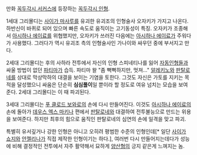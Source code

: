 만화 [[꼭두각시 서커스]]에 등장하는 [[꼭두각시 인형]].

1세대 그리몰디는 [[사이가 마사루]]를 유괴한 유괴조의 인형술사 오자키가 가지고 나온다. 하반신이 바퀴로 되어 있으며 빠른 속도로 움직이는 고기동성이 특징. 오자키가 조종해서 [[아시하나 에이료]]를 위협했지만, 오자키가 쓰러진 다음에는 [[아시하나 에이료]]가 주워다가 사용했다. 그러다가 역시 유괴조 측의 인형술사인 가나이와 싸우던 중에 부서지고 만다.

2세대 그리몰디는 후의 사하라 전투에서 자신의 인형 스피네티나를 잃어 [[자동인형]]들과 싸울 방법이 없던 [[파티마]]가 습득. 파티마 왈 "좀 뻑뻑하지만, 멋져..." [[알레키노]]와 [[판탈로네]]를 상대로 막상막하의 대결을 보이는 기염을 토한다. 그것도 자신은 가토를 지키는 목적을 달성했으니 싸움은 단순히 '''심심풀이'''일 뿐이라 할 정도로 여유 넘치는 모습을 보여준다. 2세대 그리몰디는 이 때 파괴된다.

3세대 그리몰디는 [[푸 클로드 보와로]]의 손에 다시 만들어진다. 이것도 [[아시하나 에이료]]의 손에 돌아가 [[데우스 엑스 마키나]] 편에서 [[판탈로네]]와 대결하여 전투불능으로 만드는 위용을 보여준다. 하지만 최후의 힘으로 움직인 판탈로네의 심연의 손에 일격을 맞고 파괴.

특별히 유서깊거나 강한 인형은 아니고 오히려 평범한 수준의 인형인데[* 일단 [[사이가 쇼지]]와 [[안젤리나]]가 직접 제작한 인형이기는 하다.], 여러번 다시 만들어지는데다가 성능에 비해 결정적인 전투에서 자주 활약해서 묘하게 [[양산형]]의 긍지 같은게 느껴지는 놈.
